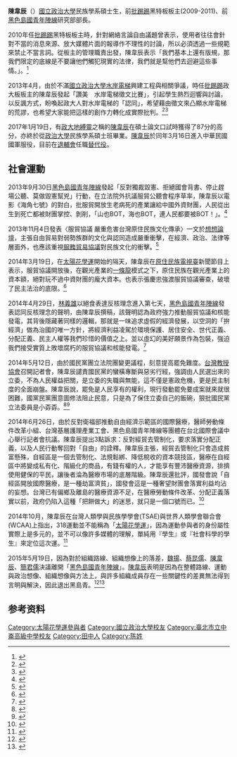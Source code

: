 {{Infobox Person
| 姓名= 陳韋辰 
| 圖像=
| 國籍 = {{ROC}}
| 出生日期  = {{birth date and age|1990|07|21}}
| 出生地 = {{TWN}}
| 教育程度 = [[國立政治大學|國立政治大學]]民族學研究所碩士生
| ethnicity  = [[台灣閩南人|台灣閩南人]]
| 母校  = [[國立政治大學|國立政治大學]]
| 居住地  = {{TWN}}
| 職業  = 
| 黨籍 = 
| 語言 =[[現代標準漢語|漢語]]、[[客語|客語]]
}}

'''陳韋辰'''（{{bd|1990年|7月21日|||}}）[[國立政治大學|國立政治大學]]民族學系碩士生，前[[批踢踢|批踢踢]]黑特板板主(2009-2011)、前[[黑色島國青年陣線|黑色島國青年陣線]]研究部部長。

2010年任[[批踢踢|批踢踢]]黑特板板主時，針對網絡言論自由議題曾表示，使用者往往會針對不當的消息來源、放大媒體片面的報導作不理性的討論，所以必須透過一些規範來禁止不當言詞。從板主的管理職責出發，陳韋辰表示「我們基本上還有版規，那我們限定的底線是不要讓他們觸犯現實的法律，我們就是幫他們去迴避這些事情。」。<ref>{{cite news|url=https://www.peopo.org/news/66417|title=【專題報導】學生網路發言　清楚界線免觸法|publisher=[[PeoPo公民新聞|PeoPo公民新聞]]|date=2010-12-05|language=zh-tw|accessdate=2015-07-17|archive-date=2015-07-22|archive-url=https://web.archive.org/web/20150722020048/https://www.peopo.org/news/66417|dead-url=no}}</ref>

2013年4月，由於不滿[[國立政治大學|國立政治大學]][[水岸電梯|水岸電梯]]興建工程與相關爭議，時任[[批踢踢|批踢踢]]政大板板主的陳韋辰發起「讚美　水岸電梯徵文比賽」，引起學生熱烈迴響與討論，以反諷方式，盼喚起政大人對水岸電梯的「認同」，希望藉由徵文來凸顯水岸電梯的荒謬，也希望大家能把這樣的創作力轉化成實際批判。<ref>{{cite news|url=http://news.ltn.com.tw/news/life/breakingnews/797087|title=政大生改編《元首的憤怒》 大諷蚊子電梯|publisher=[[自由時報|自由時報]]|date=2013-04-23|language=zh-tw|accessdate=2015-07-19|archive-date=2021-06-30|archive-url=https://web.archive.org/web/20210630143213/https://news.ltn.com.tw/news/life/breakingnews/797087|dead-url=no}}</ref><ref>{{cite news|url=http://nccustuv.blogspot.tw/2013/05/no3.html|title=No.3 要聞｜監委調查出爐 學生作文諷電梯|publisher=[[政大學聲|政大學聲]]|date=2013-05-11|language=zh-tw|accessdate=2015-07-19|archive-date=2016-11-24|archive-url=https://web.archive.org/web/20161124172841/http://nccustuv.blogspot.tw/2013/05/no3.html|dead-url=no}}</ref>

2017年1月19日，有[[政大地縛靈|政大地縛靈]]之稱的[[陳韋辰|陳韋辰]]在碩士論文口試時獲得了87分的高分，亦終於從[[政治大學|政治大學]]民族學系碩士班畢業。[[陳韋辰|陳韋辰]]於同年3月16日進入中華民國國軍服役，目前在[[退輔會|退輔會]]任職[[替代役|替代役]]。

==社會運動==
2013年9月30日[[黑色島國青年陣線|黑色島國青年陣線]]發起「反對獨裁毀憲、拒絕國會背書、停止趕場公聽、莫做毀憲幫兇」行動，在立法院外抗議服貿公聽會程序草率，陳韋辰以電影《海角七號》的對白，批服貿開放生老病死的產業讓給中國外資財團，人民從出生到死亡都被財團掌控、剝削，「山也BOT，海也BOT，連人民都要被BOT！」。<ref>{{cite news|url=http://newtalk.tw/news/view/2013-09-30/40585|title=批服貿協議始作俑者 學生要馬下台|publisher=[[新頭殼|新頭殼]]|date=2013-09-30|language=zh-tw|accessdate=2015-07-19|archive-date=2019-11-07|archive-url=https://web.archive.org/web/20191107132640/https://newtalk.tw/news/view/2013-09-30/40585|dead-url=no}}</ref>

2013年11月4日發表〈服貿協議 嚴重危害台灣原住民族文化傳承〉一文於[[想想論壇|想想論壇]]，主張自由貿易對弱勢族群的文化與認同造成嚴重衝擊，在經濟、政治、法律等層面外，也應該重視[[服務貿易協議|服務貿易協議]]對民族文化的衝擊。<ref>{{cite news|url=http://www.thinkingtaiwan.com/content/1406|title=服貿協議 嚴重危害台灣原住民族文化傳承|publisher=[[想想論壇|想想論壇]]|date=2013-11-04|language=zh-tw|accessdate=2015-07-17|archive-date=2020-09-27|archive-url=https://web.archive.org/web/20200927184810/https://www.thinkingtaiwan.com/content/1406|dead-url=no}}</ref>

2014年3月19日，在[[太陽花學運|太陽花學運]]開始的隔天，陳韋辰在[[原住民族電視臺|原住民族電視臺]]新聞節目上表示，服貿協議開放後，在觀光產業的[[一條龍|一條龍]]模式之下，原住民族在觀光產業上的資本額，絕對玩不過中資財團的龐大資本。也表示張慶忠強渡服貿協議審查，破壞了民主法治的底限。<ref>{{Cite web |url=https://www.youtube.com/watch?v=2zRAsVvJEow |title=TITV原視 服貿強度關山 學生占立院要求退回 2014-03-20 |access-date=2015-07-19 |archive-date=2016-03-25 |archive-url=https://web.archive.org/web/20160325075050/https://www.youtube.com/watch?v=2zRAsVvJEow |dead-url=no }}</ref>

2014年4月29日，[[林義雄|林義雄]]以絕食表達反核理念進入第七天，[[黑色島國青年陣線|黑色島國青年陣線]]發表認同反核理念的聲明，由陳韋辰撰稿，該聲明認為政府強力推動服貿協議和核能發電，其背後隱藏著同樣的邏輯，那就是一味追求虛假的經濟發展，以空洞的「拚經濟」做為治國的唯一方針，將經濟利益凌駕於環境保護、居住安全、世代正義、分配正義、民主人權等我們珍惜的價值之上。並以虛幻的美好願景作為包裝，強迫我們接受實質上敗壞腐朽的服貿協議和核能發電。<ref>{{cite news|url=https://www.facebook.com/dennis.wei.90/posts/786472198031812?stream_ref=10|title=魏揚臉書動態|publisher=[[Facebook|Facebook]]|date=2014-04-29|language=zh-tw}}</ref>

2014年5月12日，由於國民黨團立法院團變更議程，刻意提高罷免難度。[[台灣教授協會|台灣教授協會]]召開記者會，陳韋辰譴責國民黨的蠻橫專斷與惡劣行經，強調由人民選出來的立委，不為人民權益把關，是立委的失職與無能，這不僅是憲政危機，更是民主制度的全面崩盤。陳韋辰說，罷免是人民享有的權利，現行發動罷免要成案就來就很困難，國黨民黨團意圖修法阻止民意，只是為了保住立委自己的飯碗，狠批國民黨立法委員是小孬孬。<ref>{{cite news|url=http://news.ltn.com.tw/news/politics/breakingnews/1005510/print|title=反制國黨 馮光遠嗆發起立委落選運動|publisher=[[自由時報|自由時報]]|date=2015-05-12|language=zh-tw|accessdate=2015-07-19|archive-date=2014-05-16|archive-url=https://web.archive.org/web/20140516104021/http://news.ltn.com.tw/news/politics/breakingnews/1005510/print|dead-url=no}}</ref><ref>{{cite news|url=http://news.ltn.com.tw/news/focus/paper/778534/print|title=黑島青 批藍委是小孬孬|publisher=[[自由時報|自由時報]]|date=2015-05-13|language=zh-tw|accessdate=2015-07-19|archive-date=2016-03-04|archive-url=https://web.archive.org/web/20160304211803/http://news.ltn.com.tw/news/focus/paper/778534/print|dead-url=no}}</ref>

2014年6月26日，由於反對衛福部推動自由經濟示範區的國際醫療，醫師勞動條件改革小組、台灣基層護理產業工會、黑色島國青年陣線等團體在台北國際會議中心舉行記者會抗議。陳韋辰提出3點訴求：反對經貿去管制化，要求落實分配正義，以及人民行動奪回對「自由」的詮釋。陳韋辰主張，經貿去管制化只會造成貧富懸殊，自經區是一個去管制化、法規鬆綁、降低稅收的資本競技區，醫療在自經區中將變成私有化、階級化的商品，有錢有權的人，才能享有豐沛醫療資源，排擠使用健保的平民，讓後者淪為醫療市場的底層階級。陳韋辰還批評，國發會說「自經區開放國際醫療，是一種劫富濟貧」，國發會這是一種奢望財團會落實利益均沾的妄想。台灣已有偏鄉及離島的醫療資源不足，在醫療勞動條件改革、分配正義落實以前，政府仍陷入這種「把餅做大」的迷思，就只是一個口號而已。<ref>{{cite news|url=http://www.storm.mg/article/32770|title=衛福部推自經區國際醫療 醫勞小組場內抗議|publisher=[[風傳媒|風傳媒]]|date=2014-06-26|language=zh-tw|accessdate=2015-07-19|archive-date=2016-03-04|archive-url=https://web.archive.org/web/20160304202721/http://www.storm.mg/article/32770|dead-url=no}}</ref>

2014年10月，陳韋辰在台灣人類學與民族學學會(TSAE)與世界人類學會聯合會(WCAA)上指出，318運動並不能稱為「[[太陽花學運|太陽花學運]]」，因為運動參與者的身份屬性實際上是多元的，並不可以像許多媒體的理解，單純用『學生』或『社會科學的學生』來定位這次運。<ref>{{cite news|url=http://info.nccu.edu.tw/epaper/enews_detail.php?AT_ID=201410150007|title=人類學盛事在政大 世界學者共商人類處境|publisher=[[政大校訊|政大校訊]]|date=2014-10-15|language=zh-tw|accessdate=2015-07-19|archive-date=2015-07-21|archive-url=https://web.archive.org/web/20150721195733/http://info.nccu.edu.tw/epaper/enews_detail.php?AT_ID=201410150007|dead-url=yes}}</ref>

2015年5月19日，因為對於組織路線、組織想像上的落差，[[魏揚|魏揚]]、[[蔡昆儒|蔡昆儒]]、[[陳韋辰|陳韋辰]]、[[簡君儒|簡君儒]]決議離開「[[黑色島國青年陣線|黑色島國青年陣線]]」。[[陳韋辰|陳韋辰]]表明是因為在整體路線、運動與政治想像、組織想像與方法上，與許多組織成員存在一些關鍵性的差異無法得到言明與解決，因此退出黑島青。<ref>{{cite news|url=http://www.setn.com/News.aspx?NewsID=75991|title=學運團體「黑島青」分裂？魏揚跳槽時代力量|publisher=[[三立新聞網|三立新聞網]]|date=2015-05-19|language=zh-tw|accessdate=2015-07-17|archive-date=2019-05-06|archive-url=https://web.archive.org/web/20190506083452/https://www.setn.com/news.aspx?newsid=75991|dead-url=no}}</ref><ref>{{cite news|url=https://www.facebook.com/windgodvocx1/posts/10203898220125978?pnref=story|title=陳韋辰臉書動態|publisher=[[Facebook|Facebook]]|date=2015-05-20|language=zh-tw}}</ref>

== 参考资料 ==
{{reflist}}

[[Category:太陽花學運參與者|Category:太陽花學運參與者]]
[[Category:國立政治大學校友|Category:國立政治大學校友]]
[[Category:臺北市立中崙高級中學校友|Category:臺北市立中崙高級中學校友]]
[[Category:田中人|Category:田中人]]
[[Category:陈姓|Category:陈姓]]